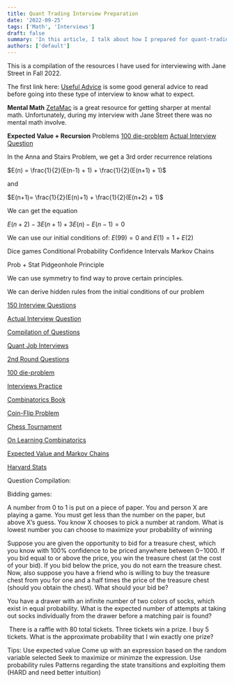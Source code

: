 ```yaml
---
title: Quant Trading Interview Preparation
date: '2022-09-25'
tags: ['Math', 'Interviews']
draft: false
summary: 'In this article, I talk about how I prepared for quant-trading interviews'
authors: ['default']
---
```


This is a compilation of the resources I have used for interviewing with Jane Street in Fall 2022. 

The first link here:  [Useful Advice](https://www.wallstreetoasis.com/forum/trading/jane-street-capital-first-round-phone-interview) is some good general advice to read before going into these type of interview to know what to expect.

**Mental Math**
	[ZetaMac](https://arithmetic.zetamac.com/game?key=a7220a92) is a great resource for getting sharper at mental math. Unfortunately, during my interview with Jane Street there was no mental math involve.

**Expected Value + Recursion**
Problems
	[100 die-problem](https://math.stackexchange.com/questions/465651/expected-value-of-game-involving-100-sided-die/465668)
	[Actual Interview Question](https://quantnet.com/threads/jane-street-interview-questions.3039/)

In the Anna and Stairs Problem, we get a 3rd order recurrence relations

$E(n)  = \frac{1}{2}(E(n-1) + 1) + \frac{1}{2}(E(n+1) + 1)$

and 

$E(n+1)= \frac{1}{2}(E(n)+1) + \frac{1}{2}(E(n+2) + 1)$

We can get the equation

$E(n+2) - 3E(n+1) + 3E(n) - E(n-1) = 0$

We can use our initial conditions of:
$E(99) = 0$ and $E(1) = 1 + E(2)$
	
	
Dice games
Conditional Probability
Confidence Intervals 
Markov Chains



Prob + Stat
Pidgeonhole Principle 


We can use symmetry to find way to prove certain principles.

We can derive hidden rules from the initial conditions of our problem 

[150 Interview Questions](http://www.fepress.org/wp-content/uploads/2019/12/150iqs-second_ed-fifteen_questions_solutions.pdf)

[Actual Interview Question](https://quantnet.com/threads/jane-street-interview-questions.3039/)

[Compilation of Questions](https://www.glassdoor.com/Interview/quant-trading-intern-interview-questions-SRCH_KO0,20.htm) 

[Quant Job Interviews](https://github.com/geniayuan/datasciencecoursera/blob/master/%5BMark%20Joshi%5DQuant%20Job%20Interview%20Questions%20And%20Answers.pdf)

[2nd Round Questions](https://quantnet.com/threads/jane-street-capital-second-round-interview.12565/)

[100 die-problem](https://math.stackexchange.com/questions/465651/expected-value-of-game-involving-100-sided-die/465668)

[Interviews Practice](https://medium.com/@camdenko/quant-trader-intern-interview-guide-for-beginners-pt-2-first-round-fcacbc3ed3c1)

[Combinatorics Book](http://julio.staff.ipb.ac.id/files/2015/02/Ross_8th_ed_English.pdf)

[Coin-Flip Problem](https://math.stackexchange.com/questions/1839496/expected-number-of-tosses-to-get-3-consecutive-heads)

[Chess Tournament](https://math.stackexchange.com/questions/3492258/cannot-make-sense-of-chess-tournament-solution)

[On Learning Combinatorics](https://www.reddit.com/r/math/comments/ptzuvc/how_can_i_actually_go_about_learning/)

[Expected Value and Markov Chains](http://www.aquatutoring.org/ExpectedValueMarkovChains.pdf)

[Harvard Stats](https://projects.iq.harvard.edu/files/stat110/files/strategic_practice_and_homework_2.pdf)




Question Compilation:

Bidding games:

A number from 0 to 1 is put on a piece of paper. You and person X are playing a game. You must get less than the number on the paper, but above X’s guess. You know X chooses to pick a number at random. What is lowest number you can choose to maximize your probability of winning

Suppose you are given the opportunity to bid for a treasure chest, which you know with 100% confidence to be priced anywhere between $0-$1000. If you bid equal to or above the price, you win the treasure chest (at the cost of your bid). If you bid below the price, you do not earn the treasure chest. Now, also suppose you have a friend who is willing to buy the treasure chest from you for one and a half times the price of the treasure chest (should you obtain the chest). What should your bid be?

You have a drawer with an infinite number of two colors of socks, which exist in equal probability. What is the expected number of attempts at taking out socks individually from the drawer before a matching pair is found?

 There is a raffle with 80 total tickets. Three tickets win a prize. I buy 5 tickets. What is the approximate probability that I win exactly one prize?

Tips: 
Use expected value
Come up with an expression based on the random variable selected
Seek to maximize or minimze the expression.
Use probability rules
Patterns regarding the state transitions and exploiting them (HARD and need better intuition)

